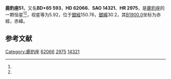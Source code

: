 {{Starbox begin
| name = 鹿豹座51
}}
{{Starbox observe
| epoch = [[J2000.0|J2000.0]]
| constell = [[鹿豹座|鹿豹座]]<ref name=SIMBAD>{{cite web
 | url=http://simbad.u-strasbg.fr/simbad/sim-id?Ident=HR+2975
 | title =Pulsating variable Star
 | publisher=Centre de Données astronomiques de Strasbourg
 | work=SIMBAD
 | accessdate=2012-07-13}}</ref><ref name=DATA>{{cite web
 | url=http://vizier.u-strasbg.fr/viz-bin/VizieR-5?-out.add=.&-source=5050&-corr=PK=HR&-out.max=9999&HR=2975
 | title =VizieR Detailed Page
 | accessdate=2012-07-13}}</ref>
| 星官 = 
| ra = {{RA|7|46|40.1}}<ref name=SIMBAD /><ref name=DATA />
| dec = {{DEC|+65|27|21}}<ref name=SIMBAD /><ref name=DATA />
| appmag_v = 5.92<ref name=SIMBAD /><ref name=DATA />
}}
{{Starbox character
| class = gK2<ref name=SIMBAD /><ref name=DATA />
| b-v = 1.18<ref name=SIMBAD /><ref name=DATA />
| u-b = <ref name=SIMBAD /><ref name=DATA />
| r-i = <ref name=SIMBAD /><ref name=DATA />
| variable = 
}}
{{Starbox astrometry
| radial_v = 
| prop_mo_ra = -29
| parallax = 
| p_error = 
}}
{{Starbox catalog
| names =BD+65 593，[[SAO星表|SAO]] 14321，[[HD星表|HD]] 62066，[[HR星表|HR]] 2975}}
{{Starbox reference |Simbad=HR+2975}}
{{Starbox end}}

'''鹿豹座51'''，又名'''BD+65 593'''，'''HD 62066'''、'''SAO 14321'''、'''HR 2975'''，是[[鹿豹座|鹿豹座]]的一颗恒星<ref name=SIMBAD /><ref name=DATA />，视星等为5.92，位于[[銀道座標系|銀經]]150.76，[[銀道座標系|銀緯]]30.2，其[[B1900.0|B1900.0]]坐标为赤經{{RA|7|37|6.6}}，赤緯{{DEC|+65|30.2|41}}。

== 参考文献 ==
{{reflist}}

{{star-stub}}

{{鹿豹座恒星}}
[[Category:鹿豹座|Category:鹿豹座]]
[[Category:HD和HDE天體|62066]]
[[Category:HR天體|2975]]
[[Category:SAO天體|14321]]
